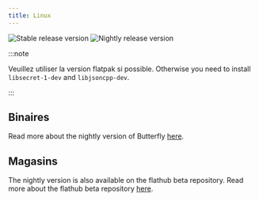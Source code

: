 ```yaml
---
title: Linux
---
```


![Stable release version](https://img.shields.io/badge/dynamic/yaml?color=c4840d&label=Stable&query=%24.version&url=https%3A%2F%2Fraw.githubusercontent.com%2FLinwoodDev%2Fbutterfly%2Fstable%2Fapp%2Fpubspec.yaml&style=for-the-badge)
![Nightly release version](https://img.shields.io/badge/dynamic/yaml?color=f7d28c&label=Nightly&query=%24.version&url=https%3A%2F%2Fraw.githubusercontent.com%2FLinwoodDev%2Fbutterfly%2Fnightly%2Fapp%2Fpubspec.yaml&style=for-the-badge)


:::note

Veuillez utiliser la version flatpak si possible.
Otherwise you need to install `libsecret-1-dev` and `libjsoncpp-dev`.

:::

## Binaires

<Tabs>
<TabItem label="Stable">
  <CardGrid>
    <DownloadButton href="https://github.com/LinwoodDev/butterfly/releases/download/stable/linwood-butterfly-linux-x86_64.tar.gz" title="Portable (x86_64)"/>
    <DownloadButton href="https://github.com/LinwoodDev/butterfly/releases/download/stable/linwood-butterfly-linux-x86_64.deb" title="DEB (x86_64)"/>
    <DownloadButton href="https://github.com/LinwoodDev/butterfly/releases/download/stable/linwood-butterfly-linux-x86_64.rpm" title="RPM (x86_64)"/>
    <DownloadButton href="https://github.com/LinwoodDev/butterfly/releases/download/stable/linwood-butterfly-linux-x86_64.AppImage" title="AppImage (x86_64)"/>
    <DownloadButton href="https://github.com/LinwoodDev/butterfly/releases/download/stable/linwood-butterfly-linux-arm64.tar.gz" title="Portable (ARM64)"/>
    <DownloadButton href="https://github.com/LinwoodDev/butterfly/releases/download/stable/linwood-butterfly-linux-arm64.deb" title="DEB (ARM64)"/>
    <DownloadButton href="https://github.com/LinwoodDev/butterfly/releases/download/stable/linwood-butterfly-linux-arm64.rpm" title="RPM (ARM64)"/>
  </CardGrid>
</TabItem>
<TabItem label="Nightly">
  <CardGrid>
    <DownloadButton href="https://github.com/LinwoodDev/butterfly/releases/download/nightly/linwood-butterfly-linux-x86_64.tar.gz" title="Portable (x86_64)"/>
    <DownloadButton href="https://github.com/LinwoodDev/butterfly/releases/download/nightly/linwood-butterfly-linux-x86_64.deb" title="DEB (x86_64)"/>
    <DownloadButton href="https://github.com/LinwoodDev/butterfly/releases/download/nightly/linwood-butterfly-linux-x86_64.rpm" title="RPM (x86_64)"/>
    <DownloadButton href="https://github.com/LinwoodDev/butterfly/releases/download/nightly/linwood-butterfly-linux-x86_64.AppImage" title="AppImage (x86_64)"/>
    <DownloadButton href="https://github.com/LinwoodDev/butterfly/releases/download/nightly/linwood-butterfly-linux-arm64.tar.gz" title="Portable (ARM64)"/>
    <DownloadButton href="https://github.com/LinwoodDev/butterfly/releases/download/nightly/linwood-butterfly-linux-arm64.deb" title="DEB (ARM64)"/>
    <DownloadButton href="https://github.com/LinwoodDev/butterfly/releases/download/nightly/linwood-butterfly-linux-arm64.rpm" title="RPM (ARM64)"/>
  </CardGrid>
</TabItem>
</Tabs>

Read more about the nightly version of Butterfly [here](/community/nightly).

## Magasins

<CardGrid>
<LinkCard href="https://flathub.org/apps/details/dev.linwood.butterfly" title="Flathub" />
<LinkCard href="https://snapcraft.io/butterfly" title="Snap" />
</CardGrid>

The nightly version is also available on the flathub beta repository. Read more about the flathub beta repository [here](https://discourse.flathub.org/t/how-to-use-flathub-beta/2111).
